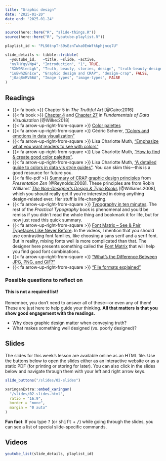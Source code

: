 ```yaml
---
title: "Graphic design"
date: "2025-01-20"
date_end: "2025-01-24"
---
```


```r
source(here::here("R", "slide-things.R"))
source(here::here("R", "youtube-playlist.R"))

playlist_id <- "PLS6tnpTr39sEznTwka0EmWfkkphjncq7U"

slide_details <- tibble::tribble(
  ~youtube_id,   ~title, ~slide, ~active,
  "ny7HYqyVNp4", "Introduction", "1", TRUE,
  "SXW0RtenLgk", "Truth, beauty, stories, design", "truth-beauty-design", FALSE,
  "iuEwh2EnIcw", "Graphic design and CRAP", "design-crap", FALSE,
  "j0aqBmRV66A", "Image types", "image-types", FALSE
)
```

## Readings

- {{< fa book >}} Chapter 5 in *The Truthful Art* [@Cairo:2016]
- {{< fa book >}} [Chapter 4](https://clauswilke.com/dataviz/color-basics.html) and [Chapter 27](https://clauswilke.com/dataviz/image-file-formats.html) in *Fundamentals of Data Visualization* [@Wilke:2018]
- {{< fa arrow-up-right-from-square >}} [Color palettes](/resource/colors.qmd)
- {{< fa arrow-up-right-from-square >}} Cédric Scherer, ["Colors and emotions in data visualization"](https://www.storytellingwithdata.com/blog/2021/6/8/colors-and-emotions-in-data-visualization)
- {{< fa arrow-up-right-from-square >}} Lisa Charlotte Muth, ["Emphasize what you want readers to see with colors"](https://blog.datawrapper.de/emphasize-with-color-in-data-visualizations/)
- {{< fa arrow-up-right-from-square >}} Lisa Charlotte Muth, ["How to find & create good color palettes"](https://blog.datawrapper.de/create-good-color-palettes/).
- {{< fa arrow-up-right-from-square >}} Lisa Charlotte Muth, ["A detailed guide to colors in data vis style guides"](https://blog.datawrapper.de/colors-for-data-vis-style-guides/). You can skim this—this is a good resource for future you.
- {{< fa file-pdf >}} [Summary of CRAP graphic design principles](http://www.presentationzen.com/chapter6_spread.pdf) from *Presentation Zen* [@Reynolds:2008]. These principles are from Robin Williams' [*The Non-Designer's Design & Type Books*](https://www.amazon.com/Non-Designers-Design-Book-4th/dp/0133966151) [@Williams:2008], which you should really get if you're interested in doing anything design-related ever. Her stuff is life-changing.
- {{< fa arrow-up-right-from-square >}} [Typography in ten minutes](https://practicaltypography.com/typography-in-ten-minutes.html). The rest of the *Practical Typography* book is phenomenal and you'd be remiss if you didn't read the whole thing and bookmark it for life, but for now just read this quick summary.
- {{< fa arrow-up-right-from-square >}} [Font Matrix – See & Pair Typefaces Like Never Before](https://pimpmytype.com/font-matrix/). In the videos, I mention that you should use contrasting font families, like choosing a sans serif and a serif font. But in reality, mixing fonts well is more complicated than that. The designer here presents something called the [Font Matrix](https://www.youtube.com/watch?v=731-k8xSyqE) that will help you find good font combinations.
- {{< fa arrow-up-right-from-square >}} ["What's the Difference Between JPG, PNG, and GIF?"](https://gizmodo.com/what-s-the-difference-between-jpg-png-and-gif-5656669)
- {{< fa arrow-up-right-from-square >}} ["File formats explained"](https://www.theglowstudio.com/file-formats-explained/)

### Possible questions to reflect on

::: {.callout-warning}
#### This is not a required list!

Remember, you don't need to answer all of these—or even any of them! These are just here to help guide your thinking. **All that matters is that you show good engagement with the readings.**
:::

- Why does graphic design matter when conveying truth?
- What makes something well designed (vs. poorly designed)?


## Slides

The slides for this week's lesson are available online as an HTML file. Use the buttons below to open the slides either as an interactive website or as a static PDF (for printing or storing for later). You can also click in the slides below and navigate through them with your left and right arrow keys.

```r
slide_buttons("/slides/02-slides")

xaringanExtra::embed_xaringan(
  "/slides/02-slides.html",
  ratio = "16:9",
  border = "none",
  margin = "0 auto"
)
```

:::{.callout-tip}
**Fun fact**: If you type <kbd>?</kbd> (or <kbd>shift</kbd> + <kbd>/</kbd>) while going through the slides, you can see a list of special slide-specific commands.
:::


## Videos

```r
youtube_list(slide_details, playlist_id)
```
